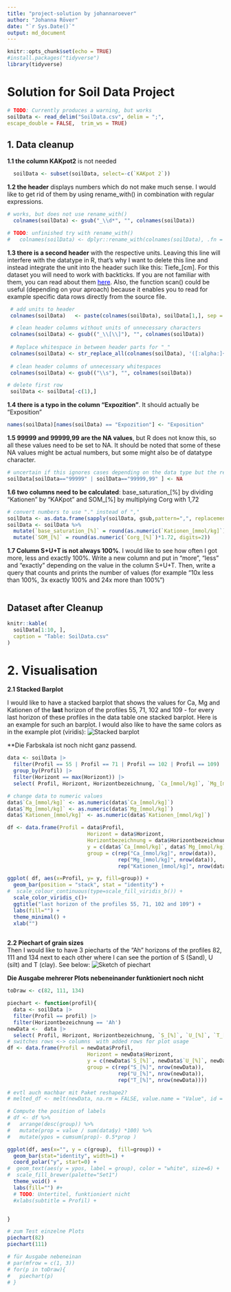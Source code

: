 ```yaml
---
title: "project-solution by johannaroever"
author: "Johanna Röver"
date: "`r Sys.Date()`"
output: md_document
---
```


```r
knitr::opts_chunk$set(echo = TRUE)
#install.packages("tidyverse")
library(tidyverse)
```

# Solution for Soil Data Project

```r
# TODO: Currently produces a warning, but works
soilData <- read_delim("SoilData.csv", delim = ";", 
escape_double = FALSE,  trim_ws = TRUE)

```

## 1. Data cleanup

**1.1 the column KAKpot2** is not needed  

```r
  soilData <- subset(soilData, select=-c(`KAKpot 2`))
```

**1.2 the header** displays numbers which do not make much sense. I would like to get rid of them by using rename_with() in combination with regular expressions. 
```r
# works, but does not use rename_with()
  colnames(soilData) <- gsub("_\\d*", "", colnames(soilData))

# TODO: unfinished try with rename_with()
#   colnames(soilData) <- dplyr::rename_with(colnames(soilData), .fn = str_replace_all, '_\\d*', '', colnames(soilData))
```

**1.3 there is a second header** with the respective units. Leaving this line will interfere with the datatype in R, that's why I want to delete this line and instead integrate the unit into the header such like this: Tiefe\_\[cm\]. For this dataset you will need to work with backticks. If you are not familiar with them, you can read about them [<span style="color:blue">here</span>](https://jhudatascience.org/intro_to_r/resources/quotes_vs_backticks.html). Also, the function scan() could be useful (depending on your aproach) because it enables you to read for example specific data rows directly from the source file.  

```r
 # add units to header 
 colnames(soilData)   <- paste(colnames(soilData), soilData[1,], sep = "_")

 # clean header columns without units of unnecessary characters
 colnames(soilData) <- gsub(("_\\[\\]"), "", colnames(soilData))
 
 # Replace whitespace in between header parts for "_"
 colnames(soilData) <- str_replace_all(colnames(soilData), '([:alpha:]+)(\\s)([:upper:][:lower:]+)', '\\1_\\3')
 
 # clean header columns of unnecessary whitespaces
 colnames(soilData) <- gsub(("\\s"), "", colnames(soilData))

# delete first row
 soilData <- soilData[-c(1),]
```

**1.4 there is a typo in the column "Expozition"**. It should actually be "Exposition"
```r
names(soilData)[names(soilData) == "Expozition"] <- "Exposition"
```

**1.5 99999 and 99999,99 are the NA values**, but R does not know this, so all these values need to be set to NA. It should be noted that some of these NA values might be actual numbers, but some might also be of datatype character.  

```r
# uncertain if this ignores cases depending on the data type but the result looks like it worked
soilData[soilData=="99999" | soilData=="99999,99" ] <- NA
```

**1.6 two columns need to be calculated**: base_saturation_\[\%\] by dividing "Kationen" by "KAKpot" and SOM_\[\%\] by multiplying Corg with 1,72  

```r
# convert numbers to use "." instead of ","
soilData <- as.data.frame(sapply(soilData, gsub,pattern=",", replacement="."))
soilData <- soilData %>%
  mutate(`base_saturation_[%]` = round(as.numeric(`Kationen_[mmol/kg]`)/as.numeric(`KAKpot_[mmol/kg]`), digits=2)) %>%
  mutate(`SOM_[%]` = round(as.numeric(`Corg_[%]`)*1.72, digits=2))
```

**1.7 Column S+U+T is not always 100%**. I would like to see how often I got more, less and exactly 100%. Write a new column and put in "more", "less" and "exactly" depending on the value in the column S+U+T. Then, write a query that counts and prints the number of values (for example "10x less than 100%, 3x exactly 100% and 24x more than 100%") 

```r

```

## Dataset after Cleanup
```r
knitr::kable(
  soilData[1:10, ], 
  caption = "Table: SoilData.csv"
)
```

# 2. Visualisation
**2.1 Stacked Barplot**  

I would like to have a stacked barplot that shows the values for Ca, Mg and Kationen of the **last** horizon of the profiles 55, 71, 102 and 109 - for every last horizon of these profiles in the data table one stacked barplot. Here is an example for such an barplot. I would also like to have the same colors as in the example plot (viridis): ![Stacked barplot](https://r-graph-gallery.com/48-grouped-barplot-with-ggplot2_files/figure-html/thecode4-1.png)

**Die Farbskala ist noch nicht ganz passend.

```r
data <- soilData |> 
  filter(Profil == 55 | Profil == 71 | Profil == 102 | Profil == 109) |> 
  group_by(Profil) |> 
  filter(Horizont == max(Horizont)) |> 
  select( Profil, Horizont, Horizontbezeichnung, `Ca_[mmol/kg]`, `Mg_[mmol/kg]`, `Kationen_[mmol/kg]`)

# change data to numeric values
data$`Ca_[mmol/kg]` <- as.numeric(data$`Ca_[mmol/kg]`)
data$`Mg_[mmol/kg]` <- as.numeric(data$`Mg_[mmol/kg]`)
data$`Kationen_[mmol/kg]` <- as.numeric(data$`Kationen_[mmol/kg]`)

df <- data.frame(Profil = data$Profil,
                          Horizont = data$Horizont,
                          Horizontbezeichnung = data$Horizontbezeichnung, 
                          y = c(data$`Ca_[mmol/kg]`, data$`Mg_[mmol/kg]`, data$`Kationen_[mmol/kg]`),
                          group = c(rep("Ca_[mmol/kg]", nrow(data)),
                                    rep("Mg_[mmol/kg]", nrow(data)),
                                    rep("Kationen_[mmol/kg]", nrow(data))))

ggplot( df, aes(x=Profil, y= y, fill=group)) + 
  geom_bar(position = "stack", stat = "identity") +
#  scale_colour_continuous(type=scale_fill_viridis_b()) +
  scale_color_viridis_c()+
  ggtitle("last horizon of the profiles 55, 71, 102 and 109") +
  labs(fill="") +
  theme_minimal() +
  xlab("")
  
```


**2.2 Piechart of grain sizes**  
Then I would like to have 3 piecharts of the "Ah" horizons of the profiles 82, 111 and 134 next to each other where I can see the portion of S (Sand), U (silt) and T (clay). See below:
  ![Sketch of piechart](sketch_1.jpg)
  
  **Die Ausgabe mehrerer Plots nebeneinander funktioniert noch nicht**
```r
toDraw <- c(82, 111, 134)

piechart <- function(profil){
  data <- soilData |> 
  filter(Profil == profil) |> 
  filter(Horizontbezeichnung == 'Ah') 
newData <-  data |> 
  select( Profil, Horizont, Horizontbezeichnung, `S_[%]`, `U_[%]`, `T_[%]`)
# switches rows <-> columns  with added rows for plot usage
df <- data.frame(Profil = newData$Profil,
                          Horizont = newData$Horizont,
                          y = c(newData$`S_[%]`, newData$`U_[%]`, newData$`T_[%]`),
                          group = c(rep("S_[%]", nrow(newData)),
                                    rep("U_[%]", nrow(newData)),
                                    rep("T_[%]", nrow(newData))))

# evtl auch machbar mit Paket reshape2?
# melted_df <- melt(newData, na.rm = FALSE, value.name = "Value", id = c(newData$`S_[%]`, newData$`U_[%]`, newData$`T_[%]`))

# Compute the position of labels
# df <- df %>% 
#   arrange(desc(group)) %>%
#   mutate(prop = value / sum(data$y) *100) %>%
#   mutate(ypos = cumsum(prop)- 0.5*prop )

ggplot(df, aes(x="", y = c(group),  fill=group)) +
  geom_bar(stat="identity", width=1) +
  coord_polar("y", start=0) +
#  geom_text(aes(y = ypos, label = group), color = "white", size=6) +
#  scale_fill_brewer(palette="Set1")
  theme_void() +
  labs(fill="") #+
  # TODO: Untertitel, funktioniert nicht
  #xlabs(subtitle = Profil) +


}

# zum Test einzelne Plots
piechart(82)
piechart(111)

# für Ausgabe nebeneinan
# par(mfrow = c(1, 3))
# for(p in toDraw){
#   piechart(p)
# }
```
